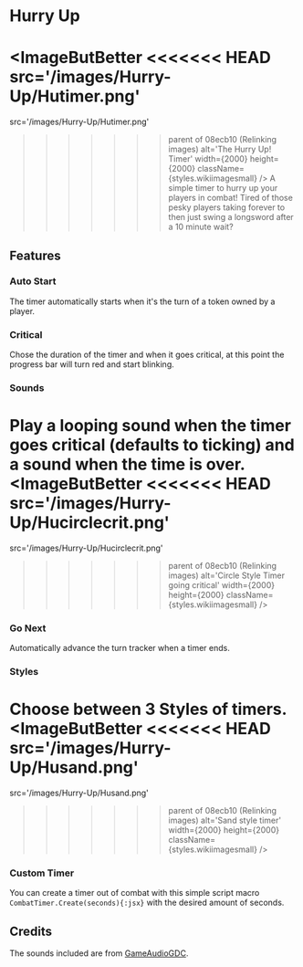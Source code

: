 
# Hurry Up

<ImageButBetter
<<<<<<< HEAD
  src='/images/Hurry-Up/Hutimer.png'
=======
  src='/images/Hurry-Up/Hutimer.png'
>>>>>>> parent of 08ecb10 (Relinking images)
  alt='The Hurry Up! Timer'
  width={2000}
  height={2000}
  className={styles.wikiimagesmall}
/>
A simple timer to hurry up your players in combat\! Tired of those pesky players
taking forever to then just swing a longsword after a 10 minute wait?

## Features

### Auto Start

The timer automatically starts when it's the turn of a token owned by a
player.

### Critical

Chose the duration of the timer and when it goes critical, at this point
the progress bar will turn red and start blinking.

### Sounds

Play a looping sound when the timer goes critical (defaults to ticking)
and a sound when the time is over.
<ImageButBetter
<<<<<<< HEAD
  src='/images/Hurry-Up/Hucirclecrit.png'
=======
  src='/images/Hurry-Up/Hucirclecrit.png'
>>>>>>> parent of 08ecb10 (Relinking images)
  alt='Circle Style Timer going critical'
  width={2000}
  height={2000}
  className={styles.wikiimagesmall}
/>

### Go Next

Automatically advance the turn tracker when a timer ends.

### Styles

Choose between 3 Styles of timers.
<ImageButBetter
<<<<<<< HEAD
  src='/images/Hurry-Up/Husand.png'
=======
  src='/images/Hurry-Up/Husand.png'
>>>>>>> parent of 08ecb10 (Relinking images)
  alt='Sand style timer'
  width={2000}
  height={2000}
  className={styles.wikiimagesmall}
/>

### Custom Timer

You can create a timer out of combat with this simple script macro
`CombatTimer.Create(seconds){:jsx}` with the desired amount of seconds.

## Credits

The sounds included are from
[GameAudioGDC](https://sonniss.com/gameaudiogdc).
